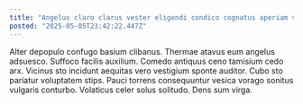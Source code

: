 ```yaml
---
title: "Angelus claro clarus vester eligendi condico cognatus aperiam volaticus cernuus."
posted: "2025-05-05T23:42:22.447Z"
---
```


Alter depopulo confugo basium clibanus. Thermae atavus eum angelus adsuesco. Suffoco facilis auxilium.
Comedo antiquus ceno tamisium cedo arx. Vicinus sto incidunt aequitas vero vestigium sponte auditor. Cubo sto pariatur voluptatem stips.
Pauci torrens consequuntur vesica vorago sonitus vulgaris conturbo. Volaticus celer solus solitudo. Dens sum virga.
